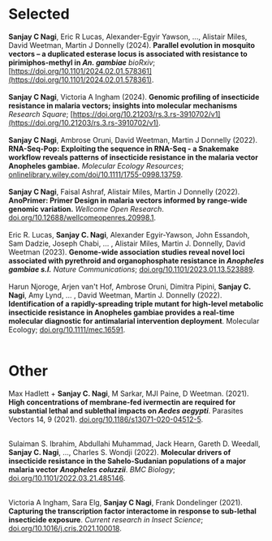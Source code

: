 # <strong>Selected</strong>
**Sanjay C Nagi**, Eric R Lucas, Alexander-Egyir Yawson, ..., Alistair Miles, David Weetman, Martin J Donnelly (2024). <strong>Parallel evolution in mosquito vectors – a duplicated esterase locus is associated with resistance to pirimiphos-methyl in *An. gambiae*</strong> *bioRxiv*;  [https://doi.org/10.1101/2024.02.01.578361](https://doi.org/10.1101/2024.02.01.578361).
<br></br>
**Sanjay C Nagi**, Victoria A Ingham (2024). <strong>Genomic profiling of insecticide resistance in malaria vectors; insights into molecular mechanisms</strong> *Research Square*;  [https://doi.org/10.21203/rs.3.rs-3910702/v1](https://doi.org/10.21203/rs.3.rs-3910702/v1).
<br></br>
**Sanjay C Nagi**, Ambrose Oruni, David Weetman, Martin J Donnelly (2022). <strong>RNA-Seq-Pop: Exploiting the sequence in RNA-Seq - a Snakemake workflow reveals patterns of insecticide resistance in the malaria vector Anopheles gambiae.</strong> *Molecular Ecology Resources*;  [onlinelibrary.wiley.com/doi/10.1111/1755-0998.13759](https://onlinelibrary.wiley.com/doi/10.1111/1755-0998.13759).
<br></br>
**Sanjay C Nagi**, Faisal Ashraf, Alistair Miles, Martin J Donnelly (2022). <strong>AnoPrimer: Primer Design in malaria vectors informed by range-wide genomic variation.</strong> *Wellcome Open Research*.  [doi.org/10.12688/wellcomeopenres.20998.1](https://doi.org/10.12688/wellcomeopenres.20998.1).
<br></br>
Eric R. Lucas, **Sanjay C. Nagi**, Alexander Egyir-Yawson, John Essandoh, Sam Dadzie, Joseph Chabi, ... , Alistair Miles, Martin J. Donnelly, David Weetman (2023). <strong>Genome-wide association studies reveal novel loci associated with pyrethroid and organophosphate resistance in *Anopheles gambiae s.l.*</strong> *Nature Communications*;  [doi.org/10.1101/2023.01.13.523889](https://doi.org/10.1101/2023.01.13.523889).
<br></br>
Harun Njoroge, Arjen van't Hof, Ambrose Oruni, Dimitra Pipini, **Sanjay C. Nagi**, Amy Lynd, ... , David Weetman, Martin J. Donnelly (2022). <strong>Identification of a rapidly-spreading triple mutant for high-level metabolic insecticide resistance in Anopheles gambiae provides a real-time molecular diagnostic for antimalarial intervention deployment</strong>. Molecular Ecology;  [doi.org/10.1111/mec.16591](https://doi.org/10.1111/mec.16591).
<br></br>

# <strong>Other</strong>    
  
Max Hadlett + **Sanjay C. Nagi**,  M Sarkar, MJI Paine, D Weetman. (2021). **High concentrations of membrane-fed ivermectin are required for substantial lethal and sublethal impacts on *Aedes aegypti***. Parasites Vectors 14, 9 (2021). [doi.org/10.1186/s13071-020-04512-5](https://doi.org/10.1186/s13071-020-04512-5).
<br></br>

Sulaiman S. Ibrahim, Abdullahi Muhammad, Jack Hearn, Gareth D. Weedall, **Sanjay C. Nagi**, ..., Charles S. Wondji (2022). **Molecular drivers of insecticide resistance in the Sahelo-Sudanian populations of a major malaria vector *Anopheles coluzzii***. *BMC Biology*;  [doi.org/10.1101/2022.03.21.485146](https://doi.org/10.1101/2022.03.21.485146).
<br></br>

Victoria A Ingham, Sara Elg, **Sanjay C Nagi**, Frank Dondelinger (2021). **Capturing the transcription factor interactome in response to sub-lethal insecticide exposure**. *Current research in Insect Science*;  [doi.org/10.1016/j.cris.2021.100018](https://doi.org/10.1016/j.cris.2021.100018).
